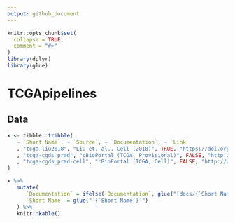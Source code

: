 ```yaml
---
output: github_document
---
```


<!-- README.md is generated from README.Rmd. Please edit that file -->

```r
knitr::opts_chunk$set(
  collapse = TRUE,
  comment = "#>"
)
library(dplyr)
library(glue)
```
# TCGApipelines

## Data

```r
x <- tibble::tribble(
   ~ `Short Name`, ~ `Source`, ~ `Documentation`, ~ `Link`
   , "tcga-liu2018", "Liu et. al., Cell (2018)", TRUE, "https://doi.org/10.1016/j.cell.2018.02.052"
   , "tcga-cgds_prad", "cBioPortal (TCGA, Provisional)", FALSE, "http://www.cbioportal.org/study?id=prad_tcga#summary"
   , "tcga-cgds_prad-cell", "cBioPortal (TCGA, Cell)", FALSE, "http://www.cbioportal.org/study?id=prad_tcga_pub#summary"
)

x %>% 
   mutate(
      `Documentation` = ifelse(`Documentation`, glue("[docs/{`Short Name`}](docs/{`Short Name`})"), ""),
      `Short Name` = glue("`{`Short Name`}`")
   ) %>% 
   knitr::kable()
```

